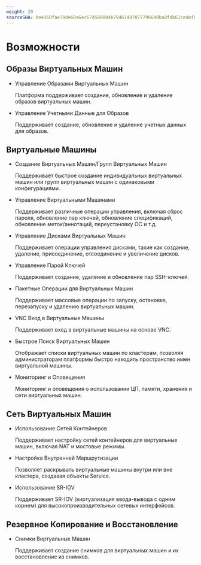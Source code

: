 ```yaml
---
weight: 20
sourceSHA: bee360fae79de68a6ec674589004b79461487077796648ba8fdb61ceabf8485d
---
```


# Возможности

## Образы Виртуальных Машин

- Управление Образами Виртуальных Машин

  Платформа поддерживает создание, обновление и удаление образов виртуальных машин.

- Управление Учетными Данные для Образов

  Поддерживает создание, обновление и удаление учетных данных для образов.

## Виртуальные Машины

- Создание Виртуальных Машин/Групп Виртуальных Машин

  Поддерживает быстрое создание индивидуальных виртуальных машин или групп виртуальных машин с одинаковыми конфигурациями.

- Управление Виртуальными Машинами

  Поддерживает различные операции управления, включая сброс пароля, обновление пар ключей, обновление спецификаций, обновление меток/аннотаций, переустановку ОС и т.д.

- Управление Дисками Виртуальных Машин

  Поддерживает операции управления дисками, такие как создание, удаление, присоединение, отсоединение и увеличение дисков.

- Управление Парой Ключей

  Поддерживает создание, удаление и обновление пар SSH-ключей.

- Пакетные Операции для Виртуальных Машин

  Поддерживает массовые операции по запуску, остановке, перезапуску и удалению виртуальных машин.

- VNC Вход в Виртуальные Машины

  Поддерживает вход в виртуальные машины на основе VNC.

- Быстрое Поиск Виртуальных Машин

  Отображает списки виртуальных машин по кластерам, позволяя администраторам платформы быстро находить пространство имен виртуальной машины.

- Мониторинг и Оповещения

  Мониторинг и оповещения о использовании ЦП, памяти, хранения и сети виртуальных машин.

## Сеть Виртуальных Машин

- Использование Сетей Контейнеров

  Поддерживает настройку сетей контейнеров для виртуальных машин, включая NAT и мостовые режимы.

- Настройка Внутренней Маршрутизации

  Позволяет раскрывать виртуальные машины внутри или вне кластера, создавая объекты Service.

- Использование SR-IOV

  Поддерживает SR-IOV (виртуализация ввода-вывода с одним корнем) для высокопроизводительных сетевых интерфейсов.

## Резервное Копирование и Восстановление

- Снимки Виртуальных Машин

  Поддерживает создание снимков для виртуальных машин и их восстановление из снимков.
